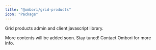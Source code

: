 ```yaml
---
title: "@ombori/grid-products"
icon: "Package"
---
```


Grid products admin and client javascript library.

More contents will be added soon. Stay tuned! Contact Ombori for more info.
